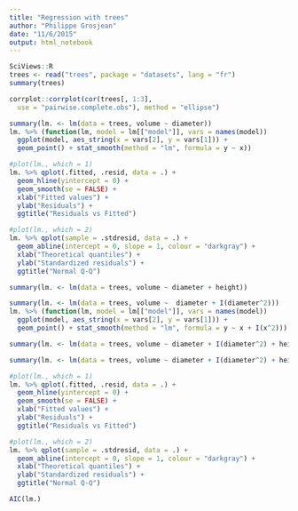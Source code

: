 ```yaml
---
title: "Regression with trees"
author: "Philippe Grosjean"
date: "11/6/2015"
output: html_notebook
---
```


```r
SciViews::R
trees <- read("trees", package = "datasets", lang = "fr")
summary(trees)
```

```r
corrplot::corrplot(cor(trees[, 1:3],
  use = "pairwise.complete.obs"), method = "ellipse")
```

```r
summary(lm. <- lm(data = trees, volume ~ diameter))
lm. %>% (function(lm, model = lm[["model"]], vars = names(model))
  ggplot(model, aes_string(x = vars[2], y = vars[1])) +
  geom_point() + stat_smooth(method = "lm", formula = y ~ x))
```

```r
#plot(lm., which = 1)
lm. %>% qplot(.fitted, .resid, data = .) +
  geom_hline(yintercept = 0) +
  geom_smooth(se = FALSE) +
  xlab("Fitted values") +
  ylab("Residuals") +
  ggtitle("Residuals vs Fitted")
```

```r
#plot(lm., which = 2)
lm. %>% qplot(sample = .stdresid, data = .) +
  geom_abline(intercept = 0, slope = 1, colour = "darkgray") +
  xlab("Theoretical quantiles") +
  ylab("Standardized residuals") +
  ggtitle("Normal Q-Q")
```

```r
summary(lm. <- lm(data = trees, volume ~ diameter + height))
```

```r
summary(lm. <- lm(data = trees, volume ~  diameter + I(diameter^2)))
lm. %>% (function(lm, model = lm[["model"]], vars = names(model))
  ggplot(model, aes_string(x = vars[2], y = vars[1])) +
  geom_point() + stat_smooth(method = "lm", formula = y ~ x + I(x^2)))
```

```r
summary(lm. <- lm(data = trees, volume ~ diameter + I(diameter^2) + height))

```

```r
summary(lm. <- lm(data = trees, volume ~ diameter + I(diameter^2) + height - 1))

```

```r
#plot(lm., which = 1)
lm. %>% qplot(.fitted, .resid, data = .) +
  geom_hline(yintercept = 0) +
  geom_smooth(se = FALSE) +
  xlab("Fitted values") +
  ylab("Residuals") +
  ggtitle("Residuals vs Fitted")
```

```r
#plot(lm., which = 2)
lm. %>% qplot(sample = .stdresid, data = .) +
  geom_abline(intercept = 0, slope = 1, colour = "darkgray") +
  xlab("Theoretical quantiles") +
  ylab("Standardized residuals") +
  ggtitle("Normal Q-Q")
```

```r
AIC(lm.)
```

